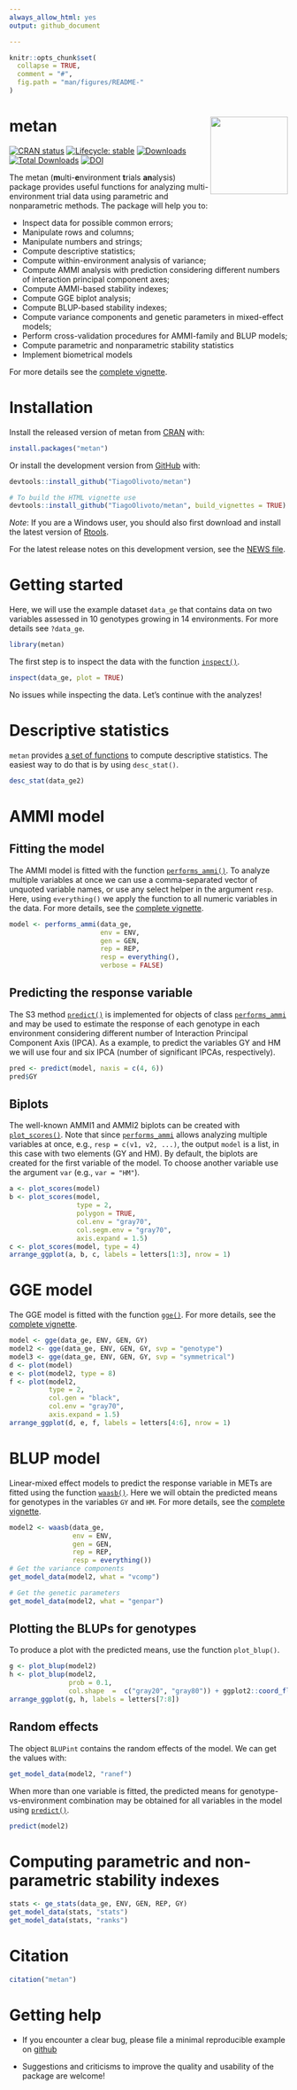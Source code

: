 ```yaml
---
always_allow_html: yes
output: github_document

---
```


<!-- README.md is generated from README.Rmd. Please edit that file -->

```r
knitr::opts_chunk$set(
  collapse = TRUE,
  comment = "#",
  fig.path = "man/figures/README-"
)

```


# metan <img src="man/figures/logo.png" align="right" height=140/>
<!-- badges: start -->
[![CRAN status](https://www.r-pkg.org/badges/version/metan)](https://CRAN.R-project.org/package=metan)
[![Lifecycle: stable](https://img.shields.io/badge/lifecycle-stable-brightgreen.svg)](https://www.tidyverse.org/lifecycle/#stable)
[![Downloads](http://cranlogs.r-pkg.org/badges/metan)](https://CRAN.R-project.org/package=metan)
[![Total Downloads](https://cranlogs.r-pkg.org/badges/grand-total/metan?color=orange)](https://cran.r-project.org/package=metan)
[![DOI](https://zenodo.org/badge/DOI/10.5281/zenodo.3663097.svg)](https://doi.org/10.5281/zenodo.3663097)
<!-- badges: end -->



The metan (**m**ulti-**e**nvironment **t**rials **an**alysis) package provides useful functions for analyzing multi-environment trial data using parametric and nonparametric methods. The package will help you to:

* Inspect data for possible common errors;
* Manipulate rows and columns;
* Manipulate numbers and strings;
* Compute descriptive statistics;
* Compute within-environment analysis of variance;
* Compute AMMI analysis with prediction considering different numbers of interaction principal component axes;
* Compute AMMI-based stability indexes;
* Compute GGE biplot analysis;
* Compute BLUP-based stability indexes;
* Compute variance components and genetic parameters in mixed-effect models;
* Perform cross-validation procedures for AMMI-family and BLUP models;
* Compute parametric and nonparametric stability statistics
* Implement biometrical models

For more details see the [complete vignette](https://tiagoolivoto.github.io/metan/).

# Installation

Install the released version of metan from [CRAN](https://CRAN.R-project.org/package=metan) with:

```r
install.packages("metan")

```

Or install the development version from [GitHub](https://github.com/TiagoOlivoto/metan) with:

```r
devtools::install_github("TiagoOlivoto/metan")

# To build the HTML vignette use
devtools::install_github("TiagoOlivoto/metan", build_vignettes = TRUE)

```


*Note*: If you are a Windows user, you should also first download and install the latest version of [Rtools](https://cran.r-project.org/bin/windows/Rtools/).

For the latest release notes on this development version, see the [NEWS file](https://tiagoolivoto.github.io/metan/news/index.html).


# Getting started

Here, we will use the example dataset `data_ge` that contains data on two variables assessed in 10 genotypes growing in 14 environments. For more details see `?data_ge`.

```r
library(metan)

```

The first step is to inspect the data with the function [`inspect()`](https://tiagoolivoto.github.io/metan/reference/inspect.html).

```r
inspect(data_ge, plot = TRUE)
```

No issues while inspecting the data. Let's continue with the analyzes!

# Descriptive statistics
`metan` provides [a set of functions](https://tiagoolivoto.github.io/metan/reference/utils_stats.html) to compute descriptive statistics. The easiest way to do that is by using `desc_stat()`.

```r
desc_stat(data_ge2)
```

# AMMI model
## Fitting the model
The AMMI model is fitted with the function [`performs_ammi()`](https://tiagoolivoto.github.io/metan/reference/performs_ammi.html). To analyze multiple variables at once we can use a comma-separated vector of unquoted variable names, or use any select helper in the argument `resp`. Here, using `everything()` we apply the function to all numeric variables in the data. For more details, see the [complete vignette](https://tiagoolivoto.github.io/metan/articles/vignettes_ammi.html).

```r
model <- performs_ammi(data_ge,
                       env = ENV,
                       gen = GEN,
                       rep = REP,
                       resp = everything(),
                       verbose = FALSE)
```


## Predicting the response variable
The S3 method [`predict()`](https://tiagoolivoto.github.io/metan/reference/predict.performs_ammi.html) is implemented for objects of class [`performs_ammi`](https://tiagoolivoto.github.io/metan/reference/performs_ammi.html) and may be used to estimate the response of each genotype in each environment considering different number of Interaction Principal Component Axis (IPCA). As a example, to predict the variables GY and HM we will use four and six IPCA (number of significant IPCAs, respectively).

```r
pred <- predict(model, naxis = c(4, 6))
pred$GY

```


## Biplots

The well-known AMMI1 and AMMI2 biplots can be created with [`plot_scores()`](file:///D:/Desktop/metan/docs/reference/plot_scores.html). Note that since [`performs_ammi`](https://tiagoolivoto.github.io/metan/reference/performs_ammi.html) allows analyzing multiple variables at once, e.g., `resp = c(v1, v2, ...)`, the output `model` is a list, in this case with two elements (GY and HM). By default, the biplots are created for the first variable of the model. To choose another variable use the argument `var` (e.g., `var = "HM"`).

```r
a <- plot_scores(model)
b <- plot_scores(model,
                 type = 2,
                 polygon = TRUE,
                 col.env = "gray70",
                 col.segm.env = "gray70",
                 axis.expand = 1.5)
c <- plot_scores(model, type = 4)
arrange_ggplot(a, b, c, labels = letters[1:3], nrow = 1)

```



# GGE model
The GGE model is fitted with the function [`gge()`](https://tiagoolivoto.github.io/metan/reference/gge.html). For more details, see the [complete vignette](https://tiagoolivoto.github.io/metan/articles/vignettes_gge.html).


```r
model <- gge(data_ge, ENV, GEN, GY)
model2 <- gge(data_ge, ENV, GEN, GY, svp = "genotype")
model3 <- gge(data_ge, ENV, GEN, GY, svp = "symmetrical")
d <- plot(model)
e <- plot(model2, type = 8)
f <- plot(model2,
          type = 2,
          col.gen = "black",
          col.env = "gray70",
          axis.expand = 1.5)
arrange_ggplot(d, e, f, labels = letters[4:6], nrow = 1)

```



# BLUP model
Linear-mixed effect models to predict the response variable in METs are fitted using the function [`waasb()`](https://tiagoolivoto.github.io/metan/reference/waasb.html). Here we will obtain the predicted means for genotypes in the variables `GY` and `HM`. For more details, see the [complete vignette](https://tiagoolivoto.github.io/metan/articles/vignettes_blup.html).

```r
model2 <- waasb(data_ge,
                env = ENV,
                gen = GEN,
                rep = REP,
                resp = everything())
# Get the variance components
get_model_data(model2, what = "vcomp")

# Get the genetic parameters
get_model_data(model2, what = "genpar")

```


## Plotting the BLUPs for genotypes

To produce a plot with the predicted means, use the function `plot_blup()`.

```r
g <- plot_blup(model2)
h <- plot_blup(model2,
               prob = 0.1,
               col.shape  =  c("gray20", "gray80")) + ggplot2::coord_flip()
arrange_ggplot(g, h, labels = letters[7:8])

```


## Random effects

The object `BLUPint` contains the random effects of the model. We can get the values with:
```r
get_model_data(model2, "ranef")
```

When more than one variable is fitted, the predicted means for genotype-vs-environment combination may be obtained for all variables in the model using [`predict()`](https://tiagoolivoto.github.io/metan/reference/predict.waasb.html).

```r
predict(model2)

```


# Computing parametric and non-parametric stability indexes

```r
stats <- ge_stats(data_ge, ENV, GEN, REP, GY)
get_model_data(stats, "stats")
get_model_data(stats, "ranks")
```

# Citation

```r
citation("metan")
```

  
# Getting help

* If you encounter a clear bug, please file a minimal reproducible example on [github](https://github.com/TiagoOlivoto/metan/issues)

* Suggestions and criticisms to improve the quality and usability of the package are welcome!



